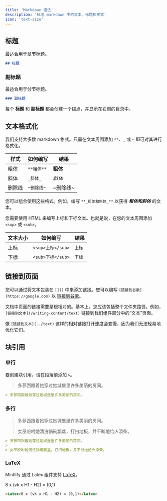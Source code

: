 ```yaml
---
title: 'Markdown 语法'
description: '标准 markdown 中的文本、标题和样式'
icon: 'text-size'
---
```


## 标题

最适合用于章节标题。

```md
## 标题
```

### 副标题

最适合用于分节标题。

```md
### 副标题
```

<Tip>

每个 **标题** 和 **副标题** 都会创建一个锚点，并显示在右侧的目录中。

</Tip>

## 文本格式化

我们支持大多数 markdown 格式。只需在文本周围添加 `**`、`_` 或 `~` 即可对其进行格式化。

| 样式 | 如何编写 | 结果 |
| ------------- | ----------------- | --------------- |
| 粗体 | `**粗体**` | **粗体** |
| 斜体 | `_斜体_` | _斜体_ |
| 删除线 | `~删除线~` | ~删除线~ |

您可以组合使用这些格式。例如，编写 `**_粗体和斜体_**` 以获得 **_粗体和斜体_** 的文本。

您需要使用 HTML 来编写上标和下标文本。也就是说，在您的文本周围添加 `<sup>` 或 `<sub>`。

| 文本大小 | 如何编写 | 结果 |
| ----------- | ------------------------ | ---------------------- |
| 上标 | `<sup>上标</sup>` | <sup>上标</sup> |
| 下标 | `<sub>下标</sub>` | <sub>下标</sub> |

## 链接到页面

您可以通过将文本包装在 `[]()` 中来添加链接。您可以编写 `[链接到谷歌](https://google.com)` 以 [链接到谷歌](https://google.com)。

文档中页面的链接需要是根相对的。基本上，您应该包括整个文件夹路径。例如，`[链接到文本](/writing-content/text)` 链接到我们组件部分中的“文本”页面。

像 `[链接到文本](../text)` 这样的相对链接打开速度会变慢，因为我们无法轻易地优化它们。

## 块引用

### 单行

要创建块引用，请在段落前添加 `>`。

> 多萝西跟着她穿过她城堡里许多美丽的房间。

```md
> 多萝西跟着她穿过她城堡里许多美丽的房间。
```

### 多行

> 多萝西跟着她穿过她城堡里许多美丽的房间。
>
> 女巫吩咐她清洗锅碗瓢盆，打扫地板，并不断地给火添柴。

```md
> 多萝西跟着她穿过她城堡里许多美丽的房间。
>
> 女巫吩咐她清洗锅碗瓢盆，打扫地板，并不断地给火添柴。
```

### LaTeX

Mintlify 通过 Latex 组件支持 [LaTeX](https://www.latex-project.org)。

<Latex>8 x (vk x H1 - H2) = (0,1)</Latex>

```md
<Latex>8 x (vk x H1 - H2) = (0,1)</Latex>
```
